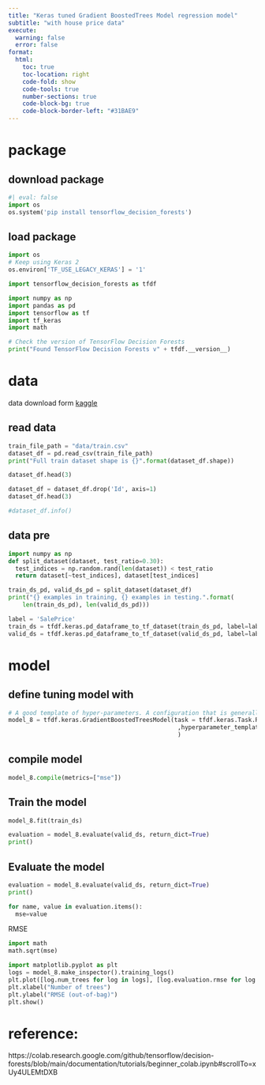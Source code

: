 ```yaml
---
title: "Keras tuned Gradient BoostedTrees Model regression model"
subtitle: "with house price data"
execute:
  warning: false
  error: false
format:
  html:
    toc: true
    toc-location: right
    code-fold: show
    code-tools: true
    number-sections: true
    code-block-bg: true
    code-block-border-left: "#31BAE9"
---
```



#  package


## download package
```python
#| eval: false
import os
os.system('pip install tensorflow_decision_forests')
```



## load package


```python
import os
# Keep using Keras 2
os.environ['TF_USE_LEGACY_KERAS'] = '1'

import tensorflow_decision_forests as tfdf

import numpy as np
import pandas as pd
import tensorflow as tf
import tf_keras
import math
```



```python
# Check the version of TensorFlow Decision Forests
print("Found TensorFlow Decision Forests v" + tfdf.__version__)
```

# data

data download form [kaggle](https://www.kaggle.com/competitions/house-prices-advanced-regression-techniques/data)


## read data

```python

train_file_path = "data/train.csv"
dataset_df = pd.read_csv(train_file_path)
print("Full train dataset shape is {}".format(dataset_df.shape))

```


```python
dataset_df.head(3)
```

```python
dataset_df = dataset_df.drop('Id', axis=1)
dataset_df.head(3)
```


```python
#dataset_df.info()
```


## data pre

```python
import numpy as np
def split_dataset(dataset, test_ratio=0.30):
  test_indices = np.random.rand(len(dataset)) < test_ratio
  return dataset[~test_indices], dataset[test_indices]

train_ds_pd, valid_ds_pd = split_dataset(dataset_df)
print("{} examples in training, {} examples in testing.".format(
    len(train_ds_pd), len(valid_ds_pd)))
```

```python
label = 'SalePrice'
train_ds = tfdf.keras.pd_dataframe_to_tf_dataset(train_ds_pd, label=label, task = tfdf.keras.Task.REGRESSION)
valid_ds = tfdf.keras.pd_dataframe_to_tf_dataset(valid_ds_pd, label=label, task = tfdf.keras.Task.REGRESSION)
```





# model


## define tuning model with 
```python
# A good template of hyper-parameters. A configuration that is generally better than the default parameters without being more expensive
model_8 = tfdf.keras.GradientBoostedTreesModel(task = tfdf.keras.Task.REGRESSION
                                                ,hyperparameter_template="better_default"
                                                )

```

## compile model
```python
model_8.compile(metrics=["mse"])
```


## Train the model

```python
model_8.fit(train_ds)
```

```python
evaluation = model_8.evaluate(valid_ds, return_dict=True)
print()
```




## Evaluate the model


```python
evaluation = model_8.evaluate(valid_ds, return_dict=True)
print()
```


```python
for name, value in evaluation.items():
  mse=value
```

RMSE
```python
import math
math.sqrt(mse)
```


```python
import matplotlib.pyplot as plt
logs = model_8.make_inspector().training_logs()
plt.plot([log.num_trees for log in logs], [log.evaluation.rmse for log in logs])
plt.xlabel("Number of trees")
plt.ylabel("RMSE (out-of-bag)")
plt.show()
```



# reference:

https://colab.research.google.com/github/tensorflow/decision-forests/blob/main/documentation/tutorials/beginner_colab.ipynb#scrollTo=xUy4ULEMtDXB

